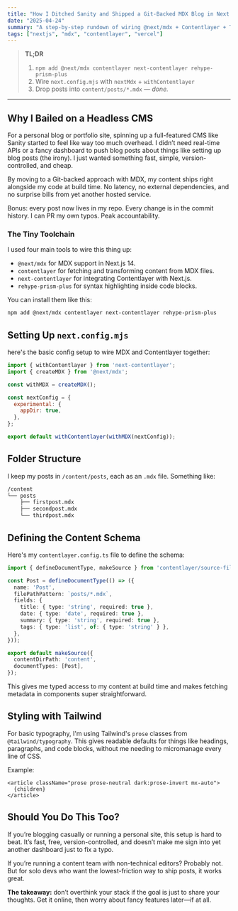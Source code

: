 ```yaml
---
title: "How I Ditched Sanity and Shipped a Git-Backed MDX Blog in Next 14"
date: "2025-04-24"
summary: "A step-by-step rundown of wiring @next/mdx + Contentlayer + Tailwind’s prose classes to get a zero-overhead blog that deploys with Vercel."
tags: ["nextjs", "mdx", "contentlayer", "vercel"]
---
```


> **TL;DR**
> 1. `npm add @next/mdx contentlayer next-contentlayer rehype-prism-plus`
> 2. Wire `next.config.mjs` with `nextMdx` + `withContentlayer`
> 3. Drop posts into `content/posts/*.mdx` — _done._

---

## Why I Bailed on a Headless CMS

For a personal blog or portfolio site, spinning up a full-featured CMS like Sanity started to feel like way too much overhead. I didn’t need real-time APIs or a fancy dashboard to push blog posts about things like setting up blog posts (the irony). I just wanted something fast, simple, version-controlled, and cheap.

By moving to a Git-backed approach with MDX, my content ships right alongside my code at build time. No latency, no external dependencies, and no surprise bills from yet another hosted service.

Bonus: every post now lives in my repo. Every change is in the commit history. I can PR my own typos. Peak accountability.

### The Tiny Toolchain
I used four main tools to wire this thing up:
- `@next/mdx` for MDX support in Next.js 14.
- `contentlayer` for fetching and transforming content from MDX files.
- `next-contentlayer` for integrating Contentlayer with Next.js.
- `rehype-prism-plus` for syntax highlighting inside code blocks.

You can install them like this:
```bash
npm add @next/mdx contentlayer next-contentlayer rehype-prism-plus
```

## Setting Up `next.config.mjs`
here's the basic config setup to wire MDX and Contentlayer together:
```js
import { withContentlayer } from 'next-contentlayer';
import { createMDX } from '@next/mdx';

const withMDX = createMDX();

const nextConfig = {
  experimental: {
    appDir: true,
  },
};

export default withContentlayer(withMDX(nextConfig));
```

## Folder Structure
I keep my posts in `/content/posts`, each as an `.mdx` file. Something like:
```bash
/content
└── posts
    ├── firstpost.mdx
    ├── secondpost.mdx
    └── thirdpost.mdx
```

## Defining the Content Schema
Here's my `contentlayer.config.ts` file to define the schema:
```ts
import { defineDocumentType, makeSource } from 'contentlayer/source-files';

const Post = defineDocumentType(() => ({
  name: 'Post',
  filePathPattern: `posts/*.mdx`,
  fields: {
    title: { type: 'string', required: true },
    date: { type: 'date', required: true },
    summary: { type: 'string', required: true },
    tags: { type: 'list', of: { type: 'string' } },
  },
}));

export default makeSource({
  contentDirPath: 'content',
  documentTypes: [Post],
});
```
This gives me typed access to my content at build time and makes fetching metadata in components super straightforward.

## Styling with Tailwind
For basic typography, I'm using Tailwind's `prose` classes from `@tailwind/typography`. This gives readable defaults for things like headings, paragraphs, and code blocks, without me needing to micromanage every line of CSS.

Example:
```tsx
<article className="prose prose-neutral dark:prose-invert mx-auto">
  {children}
</article>
```

## Should You Do This Too?
If you’re blogging casually or running a personal site, this setup is hard to beat. It’s fast, free, version-controlled, and doesn’t make me sign into yet another dashboard just to fix a typo.

If you’re running a content team with non-technical editors? Probably not. But for solo devs who want the lowest-friction way to ship posts, it works great.

**The takeaway:** don’t overthink your stack if the goal is just to share your thoughts. Get it online, then worry about fancy features later—if at all.
